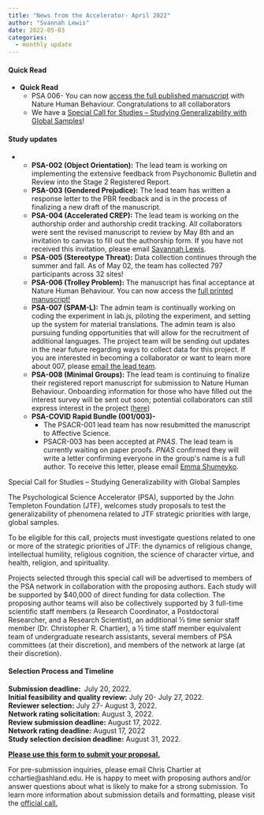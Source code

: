 ```yaml
---
title: "News from the Accelerator- April 2022"
author: "Svannah Lewis"
date: 2022-05-03
categories:
  - monthly update
---
```


#### **Quick Read ** {#quick-read .has-text-align-left}

-   **Quick Read **
    -   PSA 006- You can now [access the full published
        manuscript](https://www.nature.com/articles/s41562-022-01319-5)
        with Nature Human Behaviour. Congratulations to all
        collaborators
    -   We have a [Special Call for Studies -- Studying Generalizability
        with Global
        Samples](https://osf.us18.list-manage.com/track/click?u=f8bacf294e5a46e350b638374&id=cfa6f8e159&e=2a82fb47c9)! 

#### **Study updates**

-   -   **PSA-002 (Object Orientation):** The lead team is working on
        implementing the extensive feedback from Psychonomic Bulletin
        and Review into the Stage 2 Registered Report.

    ```{=html}
    <!-- -->
    ```
    -   **PSA-003 (Gendered Prejudice):** The lead team has written a
        response letter to the PBR feedback and is in the process of
        finalizing a new draft of the manuscript. 
    -   **PSA-004 (Accelerated CREP):** The lead team is working on the
        authorship order and authorship credit tracking. All
        collaborators were sent the revised manuscript to review by May
        8th and an invitation to canvas to fill out the authorship form.
        If you have not received this invitation, please email [Savannah
        Lewis](mailto:slewis16@ashland.edu).
    -   **PSA-005 (Stereotype Threat):** Data collection continues
        through the summer and fall. As of May 02, the team has
        collected 797 participants across 32 sites!
    -   **PSA-006 (Trolley Problem):** The manuscript has final
        acceptance at Nature Human Behaviour. You can now access the
        [full printed
        manuscript!](https://www.nature.com/articles/s41562-022-01319-5) 
    -   **PSA-007 (SPAM-L):** The admin team is continually working on
        coding the experiment in lab.js, piloting the experiment, and
        setting up the system for material translations. The admin team
        is also pursuing funding opportunities that will allow for the
        recruitment of additional languages. The project team will be
        sending out updates in the near future regarding ways to collect
        data for this project. If you are interested in becoming a
        collaborator or want to learn more about 007, please [email the
        lead team](mailto:007spaml@gmail.com).
    -   **PSA-008 (Minimal Groups):** The lead team is continuing to
        finalize their registered report manuscript for submission to
        Nature Human Behaviour. Onboarding information for those who
        have filled out the interest survey will be sent out soon;
        potential collaborators can still express interest in the
        project
        ([here](https://docs.google.com/forms/d/e/1FAIpQLSdF2vlRHo_Z6mfNG3eAzstQhgB_hwSvkuRYa0hc39fXVwDNvQ/viewform))
    -   **PSA-COVID Rapid Bundle (001/003)-** 
        -   The PSACR-001 lead team has now resubmitted the manuscript
            to Affective Science.
        -   PSACR-003 has been accepted at *PNAS*. The lead team is
            currently waiting on paper proofs. *PNAS* confirmed they
            will write a letter confirming everyone in the group\'s name
            is a full author. To receive this letter, please email [Emma
            Shumeyko](mailto:eshumeyko@nas.edu).

Special Call for Studies -- Studying Generalizability with Global
Samples

The Psychological Science Accelerator (PSA), supported by the John
Templeton Foundation (JTF), welcomes study proposals to test the
generalizability of phenomena related to JTF strategic priorities with
large, global samples.

To be eligible for this call, projects must investigate questions
related to one or more of the strategic priorities of JTF: the dynamics
of religious change, intellectual humility, religious cognition, the
science of character virtue, and health, religion, and spirituality. 

Projects selected through this special call will be advertised to
members of the PSA network in collaboration with the proposing authors.
Each study will be supported by \$40,000 of direct funding for data
collection. The proposing author teams will also be collectively
supported by 3 full-time scientific staff members (a Research
Coordinator, a Postdoctoral Researcher, and a Research Scientist), an
additional ⅓ time senior staff member (Dr. Christopher R. Chartier), a ½
time staff member equivalent team of undergraduate research assistants,
several members of PSA committees (at their discretion), and members of
the network at large (at their discretion).

#### **Selection Process and Timeline**

**Submission deadline: ** July 20, 2022.\
**Initial feasibility and quality review:** July 20- July 27, 2022.\
**Reviewer selection:** July 27- August 3, 2022.\
**Network rating solicitation:** August 3, 2022.\
**Review submission deadline:** August 17, 2022.\
**Network rating deadline:** August 17, 2022\
**Study selection decision deadline:** August 31, 2022. 

[**Please use this form to submit your
proposal.**](https://osf.us18.list-manage.com/track/click?u=f8bacf294e5a46e350b638374&id=0c6d14ea73&e=2a82fb47c9)

For pre-submission inquiries, please email Chris Chartier at
cchartie@ashland.edu. He is happy to meet with proposing authors and/or
answer questions about what is likely to make for a strong submission.
To learn more information about submission details and formatting,
please visit the [official
call.](https://psysciacc.org/2022/04/20/special-call-for-studies-studying-generalizability-with-global-samples/)


